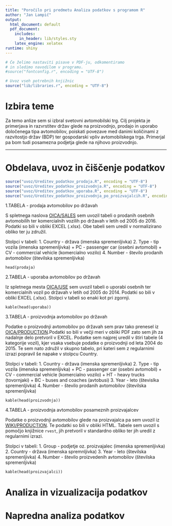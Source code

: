```yaml
---
title: "Poročilo pri predmetu Analiza podatkov s programom R"
author: "Jan Lampič"
output:
  html_document: default
  pdf_document:
    includes:
      in_header: lib/styles.sty
    latex_engine: xelatex
runtime: shiny
---
```


```r
# Če želimo nastaviti pisave v PDF-ju, odkomentiramo
# in sledimo navodilom v programu.
#source("fontconfig.r", encoding = "UTF-8")

# Uvoz vseh potrebnih knjižnic
source("lib/libraries.r", encoding = "UTF-8")
```

# Izbira teme

Za temo anlize sem si izbral svetovni avtomobilski trg. Cilj projekta je primerjava in razvrstitev držav glede na proizvodnjo, prodajo in uporabo določenega tipa avtomobilov, poiskati povezave med danimi količinami z razvitostjo držav (BDP) ter gospodarski vpliv avtomobilskega trga.
Primerjal pa bom tudi posamezna podjetja glede na njihovo proizvodnjo.

***

# Obdelava, uvoz in čiščenje podatkov

```r
source("uvoz/Ureditev_podatkov_prodaja.R", encoding = "UTF-8")
source("uvoz/Ureditev_podatkov_proizvodnja.R", encoding = "UTF-8")
source("uvoz/Ureditev_podatkov_uporaba.R", encoding = "UTF-8")
source("uvoz/Ureditev_podatkov_proizvodnja_po_proizvajalcih.R", encoding = "UTF-8")

```

1.TABELA - prodaja avtomobilov po državah

S spletnega naslova [OICA/SALES](http://www.oica.net/category/sales-statistics/) sem uvozil tabeli o prodanih osebnih avtomobilih ter komercialnih vozilih po državah v letih od 2005 do 2016. 
Podatki so bili v obliki EXCEL (.xlsx). 
Obe tabeli sem uredil v normalizirano obliko ter ju združil.

Stolpci v tabeli:
1. Country - država (imenska spremenljivka)
2. Type - tip vozila (imenska spremenljivka)
    + PC - passenger car (osebni avtomobil) 
    + CV - commercial vehicle (komercialno vozilo)
4. Number - število prodanih avtomobilov (številska spremenljivka)

```
head(prodaja)
```

2.TABELA - uporaba avtomobilov po državah

Iz spletnega mesta [OICA/USE](http://www.oica.net/category/vehicles-in-use/) sem uvozil tabeli o uporabi osebnih ter komercialnih vozil po državah v letih od 2005 do 2014.
Podatki so bili v obliki EXCEL (.xlsx). Stolpci v tabeli so enaki kot pri zgornji.

```
kable(head(uporaba))
```

3.TABELA - proizvodnja avtomobilov po državah

Podatke o proizvodnji avtomobilov po državah sem prav tako prenesel iz [OICA/PRODUCTION](http://www.oica.net/category/production-statistics/).Podatki so bili v večji meri v obliki PDF zato sem jih za nadalnje delo pretvoril v EXCEL. Podatke sem najprej uredil v štiri tabele (4 kategorije vozil), kjer vsaka vsebuje podatke o proizvodnji od leta 2004 do 2015. Te sem nato združil v skupno tabelo, pri kateri sem z regularnimi izrazi popravil še  napake v stolpcu Country. 

Stolpci v tabeli:
1. Country - država (imenska spremenljivka)
2. Type - tip vozila (imenska spremenljivka)
    + PC - passenger car (osebni avtomobil) 
    + CV - commercial vehicle (komercialno vozilo)
    + HT - heavy trucks (tovornjaki)
    + BC - buses and coaches (avtobusi)
3. Year - leto (števislka spremenljivka)
4. Number - število prodanih avtomobilov (številska spremenljivka)

```
kable(head(proizvodnja))
```

4.TABELA - proizvodnja avtomobilov posameznih proizvajalcev

Podatke o proizvodnji avtomobilov glede na proizvajalca pa sem uvozil iz [WIKI/PRODUCTION](https://en.wikipedia.org/wiki/List_of_manufacturers_by_motor_vehicle_production#2015). Te podatki so bili v obliki HTML. Tabele sem uvozil s pomočjo knjižnice `rvest`, jih pretvoril v standardno obliko ter jih uredil z regularnimi izrazi.

Stolpci v tabeli:
1. Group - podjetje oz. proizvajalec (imenska spremenljivka)
2. Country - država (imenska spremnljivka)
3. Year - leto (številska spremenljivka)
4. Number - število proizvedenih avtomobilov (številska spremenljivka)

```
kable(head(proizvajalci))
```


# Analiza in vizualizacija podatkov



# Napredna analiza podatkov



